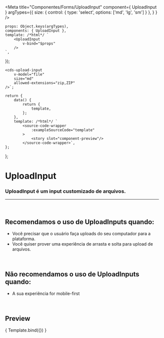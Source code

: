 
<Meta
	title="Componentes/Forms/UploadInput"
	component={ UploadInput }
	argTypes={{
		size: { control: { type: 'select', options: ['md', 'lg', 'sm'] } },
	}
}
/>

	props: Object.keys(argTypes),
	components: { UploadInput },
	template: /*html*/ `
		<UploadInput
			v-bind="$props" 
		/>
	`,
});

	<cds-upload-input
		v-model="file"
		size="md"
		allowed-extensions="zip,ZIP"
	/>`;

	return {
		data() {
			return {
				template,
			};
		},
		template: /*html*/ `
			<source-code-wrapper
				:exampleSourceCode="template"
			>
				<story slot="component-preview"/>
			</source-code-wrapper>`,
	};
};

# UploadInput

### UploadInput é um input customizado de arquivos.
---
<br />

## Recomendamos o uso de UploadInputs quando:
- Você precisar que o usuário faça uploads do seu computador para a plataforma.
- Você quiser prover uma experiência de arrasta e solta para upload de arquivos.

<br />

## Não recomendamos o uso de UploadInputs quando:
- A sua experiência for mobile-first

<br />

## Preview

<Canvas>
	<Story
		name="UploadInput"
		decorators={[docsDecorator]}
	>
		{ Template.bind({}) }
	</Story>
</Canvas>

<ArgsTable story="UploadInput" />
